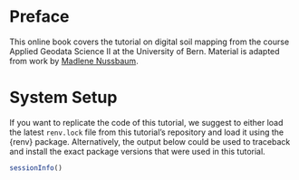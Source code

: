 # Preface {.unnumbered}

This online book covers the tutorial on digital soil mapping from the course Applied Geodata Science II at the University of Bern. Material is adapted from work by [Madlene Nussbaum](https://www.bfh.ch/de/ueber-die-bfh/personen/3ipudkkxwe7z/).

# System Setup

If you want to replicate the code of this tutorial, we suggest to either load the latest `renv.lock` file from this tutorial's repository and load it using the {renv} package. Alternatively, the output below could be used to traceback and install the exact package versions that were used in this tutorial.

```r
sessionInfo()
```
